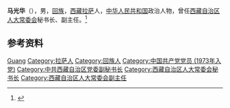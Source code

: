 '''马光华'''（{{bd|1938年||2016年|2月7日}}），男，[[回族|回族]]，[[西藏|西藏]][[拉萨|拉萨]]人，[[中华人民共和国|中华人民共和国]]政治人物，曾任[[西藏自治区人大常委会|西藏自治区人大常委会]]秘书长、副主任。<ref>{{Cite book|title=中华人民共和国职官志|author=何虎生, 李耀东, 向常福主编|publisher=中国社会出版社|year=2003|isbn=9787800883934|location=北京|pages=}}</ref>

== 参考资料 ==
{{reflist}}

{{中国人物小作品}}

{{Authority control}}
{{DEFAULTSORT:Ma马}}
[[Category:马姓|Guang]]
[[Category:拉萨人|Category:拉萨人]]
[[Category:回族人|Category:回族人]]
[[Category:中国共产党党员_(1973年入党)|Category:中国共产党党员 (1973年入党)]]
[[Category:中共西藏自治区党委副秘书长|Category:中共西藏自治区党委副秘书长]]
[[Category:西藏自治区人大常委会秘书长|Category:西藏自治区人大常委会秘书长]]
[[Category:西藏自治区人大常委会副主任|Category:西藏自治区人大常委会副主任]]
